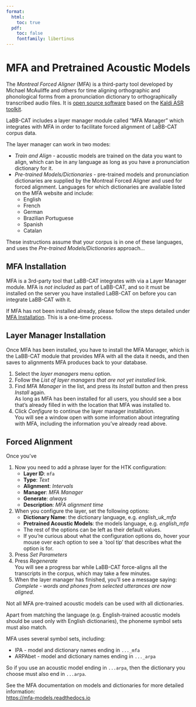 ```yaml
---
format:
  html:
    toc: true
  pdf: 
    toc: false
    fontfamily: libertinus
---
```

# MFA and Pretrained Acoustic Models

The *Montreal Forced Aligner* (MFA) is a third-party tool developed by Michael McAuliffe and others for time aligning orthographic and phonological forms from a pronunciation dictionary to orthographically transcribed audio files. It is 
[open source software](https://github.com/MontrealCorpusTools/Montreal-Forced-Aligner/blob/main/LICENSE) 
based on the 
[Kaldi ASR toolkit](http://kaldi-asr.org/).

LaBB-CAT includes a layer manager module called "MFA Manager" which integrates with MFA in order to facilitate forced alignment of LaBB-CAT corpus data.

The layer manager can work in two modes:

- *Train and Align* - acoustic models are trained on the data you want to align, which can be in any language as long as you have a pronunciation dictionary for it.
- *Pre-trained Models/Dictionaries* - pre-trained models and pronunciation dictionaries are supplied by the Montreal Forced Aligner and used for forced alignment. Languages for which dictionaries are available listed on the MFA website and include:
    - English
    - French
    - German
    - Brazilian Portuguese
    - Spanish
    - Catalan

These instructions assume that your corpus is in one of these languages, and uses the *Pre-trained Models/Dictionaries* approach...

## MFA Installation

MFA is a 3rd-party tool that LaBB-CAT integrates with via a Layer Manager module. MFA is *not included* as part of LaBB-CAT, and so it must be installed on the server you have installed LaBB-CAT on before you can integrate LaBB-CAT with it.

If MFA has not been installed already, please follow the steps detailed under
[MFA Installation](mfa-install.qmd). This is a one-time process.

## Layer Manager Installation

Once MFA has been installed, you have to install the MFA Manager, which is the LaBB-CAT module that provides MFA with all the data it needs, and then saves to alignments MFA produces back to your database.

1. Select the *layer managers* menu option.
1. Follow the *List of layer managers that are not yet installed* link.
1. Find *MFA Manager* in the list, and press its *Install* button and then press *Install* again.\
   As long as MFA has been installed for all users, you should see a box that's already filled in with the location that MFA was installed to.
1. Click *Configure* to continue the layer manager installation.\
   You will see a window open with some information about integrating with MFA, including the information you've already read above.

## Forced Alignment

Once you've

1. Now you need to add a phrase layer for the HTK configuration:
    - **Layer ID**: `mfa`
    - **Type**: *Text*
    - **Alignment**: *Intervals*
    - **Manager**: *MFA Manager*
    - **Generate**: *always*
    - **Description**: *MFA alignment time*
1. When you configure the layer, set the following options:
    - **Dictionary Name**: the dictionary language, e.g. *english_uk_mfa*
    - **Pretrained Acoustic Models**: the models language, e.g. *english_mfa*
    - The rest of the options can be left as their default values.
    - If you're curious about what the configuration options do, hover your mouse over each option to see a `tool tip' that describes what the option is for.
1. Press *Set Parameters*
1. Press *Regenerate*  
   You will see a progress bar while LaBB-CAT force-aligns all the transcripts in the corpus, which may take a few minutes.
1. When the layer manager has finished, you'll see a message saying:  
   *Complete - words and phones from selected utterances are now aligned.*

::: {.callout-tip}

Not all MFA pre-trained acoustic models can be used with all dictionaries.

Apart from matching the language (e.g. English-trained acoustic models should be used only with English dictionaries), the phoneme symbol sets must also match. 

MFA uses several symbol sets, including:

- IPA - model and dictionary names ending in `..._mfa`
- ARPAbet - model and dictionary names ending in `..._arpa`

So if you use an acoustic model ending in `...arpa`, then the dictionary you choose must also end in `...arpa`.

See the MFA documentation on models and dictionaries for more detailed information:\
<https://mfa-models.readthedocs.io>


:::